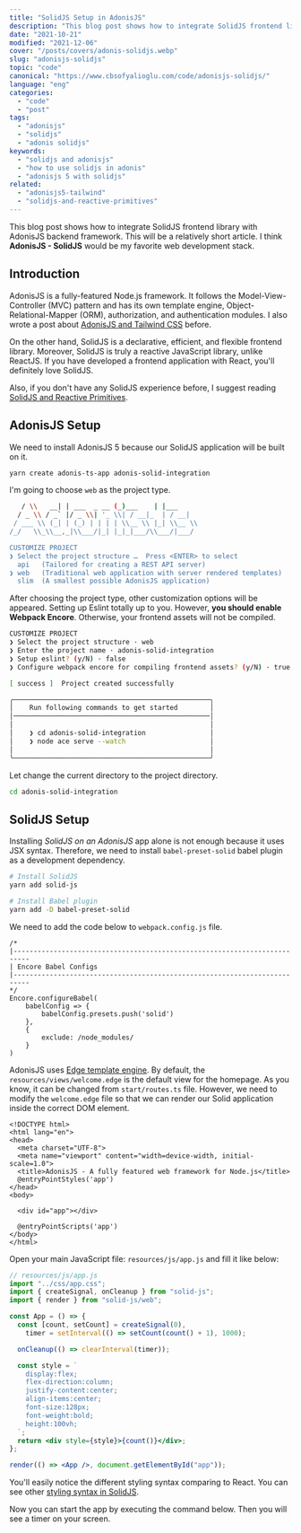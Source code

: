 ```yaml
---
title: "SolidJS Setup in AdonisJS"
description: "This blog post shows how to integrate SolidJS frontend library with AdonisJS backend framework."
date: "2021-10-21"
modified: "2021-12-06"
cover: "/posts/covers/adonis-solidjs.webp"
slug: "adonisjs-solidjs"
topic: "code"
canonical: "https://www.cbsofyalioglu.com/code/adonisjs-solidjs/"
language: "eng"
categories:
  - "code"
  - "post"
tags:
  - "adonisjs"
  - "solidjs"
  - "adonis solidjs"
keywords:
  - "solidjs and adonisjs"
  - "how to use solidjs in adonis"
  - "adonisjs 5 with solidjs"
related:
  - "adonisjs5-tailwind"
  - "solidjs-and-reactive-primitives"
---
```


This blog post shows how to integrate SolidJS frontend library with AdonisJS backend framework. This will be a relatively short article. I think **AdonisJS - SolidJS** would be my favorite web development stack.

## Introduction

AdonisJS is a fully-featured Node.js framework. It follows the Model-View-Controller (MVC) pattern and has its own template engine, Object-Relational-Mapper (ORM), authorization, and authentication modules. I also wrote a post about [AdonisJS and Tailwind CSS](https://www.cbsofyalioglu.com/code/adonisjs5-tailwind/) before.


On the other hand, SolidJS is a declarative, efficient, and flexible frontend library. Moreover, SolidJS is truly a reactive JavaScript library, unlike ReactJS. If you have developed a frontend application with React, you'll definitely love SolidJS.


Also, if you don't have any SolidJS experience before, I suggest reading [SolidJS and Reactive Primitives](https://www.cbsofyalioglu.com/code/solidjs-and-reactive-primitives/).

## AdonisJS Setup

We need to install AdonisJS 5 because our SolidJS application will be built on it.

```bash
yarn create adonis-ts-app adonis-solid-integration
```

I'm going to choose `web` as the project type.

```bash
   / \\   __| | ___  _ __ (_)___    | |___
  / _ \\ / _` |/ _ \\| '_ \\| / __|_  | / __|
 / ___ \\ (_| | (_) | | | | \\__ \\ |_| \\__ \\
/_/   \\_\\__,_|\\___/|_| |_|_|___/\\___/|___/

CUSTOMIZE PROJECT
❯ Select the project structure …  Press <ENTER> to select
  api   (Tailored for creating a REST API server)
❯ web   (Traditional web application with server rendered templates)
  slim  (A smallest possible AdonisJS application)
```

After choosing the project type, other customization options will be appeared. Setting up Eslint totally up to you. However, **you should enable Webpack Encore**. Otherwise, your frontend assets will not be compiled.

```bash
CUSTOMIZE PROJECT
❯ Select the project structure · web
❯ Enter the project name · adonis-solid-integration
❯ Setup eslint? (y/N) · false
❯ Configure webpack encore for compiling frontend assets? (y/N) · true

[ success ]  Project created successfully

╭─────────────────────────────────────────────────╮
│    Run following commands to get started        │
│─────────────────────────────────────────────────│
│                                                 │
│    ❯ cd adonis-solid-integration                │
│    ❯ node ace serve --watch                     │
│                                                 │
╰─────────────────────────────────────────────────╯
```

Let change the current directory to the project directory.

```bash
cd adonis-solid-integration
```

## SolidJS Setup

Installing _SolidJS on an AdonisJS_ app alone is not enough because it uses JSX syntax. Therefore, we need to install `babel-preset-solid` babel plugin as a development dependency.

```bash
# Install SolidJS
yarn add solid-js

# Install Babel plugin
yarn add -D babel-preset-solid
```

We need to add the code below to `webpack.config.js` file.

```
/*
|--------------------------------------------------------------------------
| Encore Babel Configs
|--------------------------------------------------------------------------
*/
Encore.configureBabel(
	babelConfig => {
		babelConfig.presets.push('solid')
	},
	{
		exclude: /node_modules/
	}
)
```

AdonisJS uses [Edge template engine](https://docs.adonisjs.com/guides/views/introduction). By default, the `resources/views/welcome.edge` is the default view for the homepage. As you know, it can be changed from `start/routes.ts` file. However, we need to modify the `welcome.edge` file so that we can render our Solid application inside the correct DOM element.

```markup
<!DOCTYPE html>
<html lang="en">
<head>
  <meta charset="UTF-8">
  <meta name="viewport" content="width=device-width, initial-scale=1.0">
  <title>AdonisJS - A fully featured web framework for Node.js</title>
  @entryPointStyles('app')
</head>
<body>

  <div id="app"></div>

  @entryPointScripts('app')
</body>
</html>
```

Open your main JavaScript file: `resources/js/app.js` and fill it like below:

```jsx
// resources/js/app.js
import "../css/app.css";
import { createSignal, onCleanup } from "solid-js";
import { render } from "solid-js/web";

const App = () => {
  const [count, setCount] = createSignal(0),
    timer = setInterval(() => setCount(count() + 1), 1000);

  onCleanup(() => clearInterval(timer));

  const style = `
    display:flex;
    flex-direction:column;
    justify-content:center;
    align-items:center;
    font-size:128px;
    font-weight:bold;
    height:100vh;
  `;
  return <div style={style}>{count()}</div>;
};

render(() => <App />, document.getElementById("app"));
```

You'll easily notice the different styling syntax comparing to React. You can see other [styling syntax in SolidJS](https://www.cbsofyalioglu.com/code/styling-and-control-flow-in-solidj/#styling).

Now you can start the app by executing the command below. Then you will see a timer on your screen.
